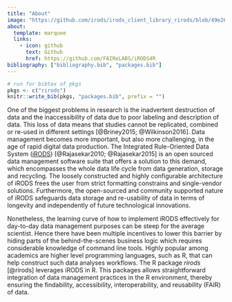 ```yaml
---
title: "About"
image: "https://github.com/irods/irods_client_library_rirods/blob/49e264aca61764dd9de46313c56fe352dfaf4a11/pkgdown/favicon/favicon-32x32.png"
about:
  template: marquee
  links:
    - icon: github
      text: Github
      href: https://github.com/FAIReLABS/iRODS4R
bibliography: ["bibliography.bib", "packages.bib"]
---
```


```r
# run for bibtex of pkgs
pkgs <- c("rirods") 
knitr::write_bib(pkgs, "packages.bib", prefix = "") 
```

One of the biggest problems in research is the inadvertent destruction of data and the inaccessibility of data due to poor labeling and description of data. This loss of data means that studies cannot be replicated, combined or re-used in different settings [@Briney2015; @Wilkinson2016]. Data management becomes more important, but also more challenging, in the age of rapid digital data production. The Integrated Rule-Oriented Data System ([iRODS](https://irods.org/)) [@Rajasekar2010; @Rajasekar2015] is an open sourced data management software suite that offers a solution to this demand, which encompasses the whole data life cycle from data generation, storage and recycling. The loosely constructed and highly configurable architecture of iRODS frees the user from strict formatting constrains and single-vendor solutions. Furthermore, the open-sourced and community supported nature of iRODS safeguards data storage and re-usability of data in terms of longevity and independently of future technological innovations.

Nonetheless, the learning curve of how to implement iRODS effectively for day-to-day data management purposes can be steep for the average scientist. Hence there have been multiple incentives to lower this barrier by hiding parts of the behind-the-scenes business logic which requires considerable knowledge of command line tools. Highly popular among academics are higher level programming languages, such as R, that can help construct such data analyses workflows. The R package *rirods* [@rirods] leverages iRODS in R. This packages allows straightforward integration of data management practices in the R environment, thereby ensuring the findability, accessibility, interoperability, and reusability (FAIR) of data.
